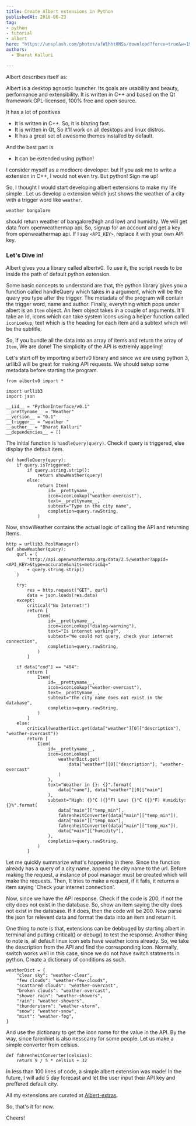 ```yaml
---
title: Create Albert extensions in Python
publishedAt: 2018-06-23
tag:
- python
- tutorial
- albert
hero: "https://unsplash.com/photos/afW1hht0NSs/download?force=true&w=1920"
authors:
  - Bharat Kalluri

---
```

Albert describes itself as:

Albert is a desktop agnostic launcher. Its goals are usability and beauty,
performance and extensibility. It is written in C++ and based on the Qt 
framework.GPL-licensed, 100% free and open source.

It has a lot of positives

- It is written in C++. So, it is blazing fast.
- It is written in Qt, So it'll work on all desktops and linux distros.
- It has a great set of awesome themes installed by default.

And the best part is

- It can be extended using python!

I consider myself as a mediocre developer. but If you ask me to write a 
extension in C++, I would not even try. But python! Sign me up!

So, I thought I would start developing albert extensions to make my life simple
. Let us develop a extension which just shows the weather of a city with a 
trigger word like `weather`.

`weather bangalore`

should return weather of bangalore(high and low) and humidity. We will get data
from openweathermap api. So, signup for an account and get a key from 
openweathermap api. If I say `<API_KEY>`, replace it with your own API 
key.

### Let's Dive in!

Albert gives you a library called albertv0. To use it, the script needs to be 
inside the path of default python extension.

Some basic concepts to understand are that, the python library gives you a function 
called handleQuery which takes in a argument, which will be the query you type after 
the trigger. The metadata of the program will contain the trigger word, name and author.
Finally, everything which pops under albert is an `Item` object. An Item object takes in 
a couple of arguments. It'll take an Id, icons which can take system icons using a helper 
function called `iconLookup`, text which is the heading for each item and a subtext which 
will be the subtitle.

So, If you bundle all the data into an array of items and return the array of `Item`, We 
are done! The simplicity of the API is extremly appeling!

Let's start off by importing albertv0 library and since we are using python 3, urllib3 
will be great for making API requests. We should setup some metadata before starting 
the program.

```
from albertv0 import *

import urllib3
import json

__iid__ = "PythonInterface/v0.1"
__prettyname__ = "Weather"
__version__ = "0.1"
__trigger__ = "weather "
__author__ = "Bharat Kalluri"
__dependencies__ = []
```

The initial function is `handleQuery(query)`. Check if query is triggered, else display the default item.

```
def handleQuery(query):
    if query.isTriggered:
        if query.string.strip():
            return showWeather(query)
        else:
            return Item(
                id=__prettyname__,
                icon=iconLookup("weather-overcast"),
                text=__prettyname__,
                subtext="Type in the city name",
                completion=query.rawString,
            )
```

Now, showWeather contains the actual logic of calling the API and returning Items.
```
http = urllib3.PoolManager()
def showWeather(query):
    qurl = (
        "http://api.openweathermap.org/data/2.5/weather?appid=<API_KEY>&type=accurate&units=metric&q="
        + query.string.strip()
    )

    try:
        res = http.request("GET", qurl)
        data = json.loads(res.data)
    except:
        critical("No Internet!")
        return [
            Item(
                id=__prettyname__,
                icon=iconLookup("dialog-warning"),
                text="Is internet working?",
                subtext="We could not query, check your internet connection",
                completion=query.rawString,
            )
        ]

    if data["cod"] == "404":
        return [
            Item(
                id=__prettyname__,
                icon=iconLookup("weather-overcast"),
                text=__prettyname__,
                subtext="The city name does not exist in the database",
                completion=query.rawString,
            )
        ]
    else:
        critical(weatherDict.get(data["weather"][0]["description"], "weather-overcast"))
        return [
            Item(
                id=__prettyname__,
                icon=iconLookup(
                    weatherDict.get(
                        data["weather"][0]["description"], "weather-overcast"
                    )
                ),
                text="Weather in {}: {}".format(
                    data["name"], data["weather"][0]["main"]
                ),
                subtext="High: {}°C ({}°F) Low: {}°C ({}°F) Humidity: {}%".format(
                    data["main"]["temp_min"],
                    fahrenheitConverter(data["main"]["temp_min"]),
                    data["main"]["temp_max"],
                    fahrenheitConverter(data["main"]["temp_max"]),
                    data["main"]["humidity"],
                ),
                completion=query.rawString,
            )
        ]

```
Let me quickly summarize what's happening in there. Since the function already has a query of a city name, append the 
city name to the url. Before making the request, a instance of pool manager must be created which will make the requests.
Then, It tries to make a request, if it fails, it returns a item saying 'Check your internet connection'.

Now, since we have the API response. Check if the code is 200, if not the city does not exist in the database. So, show an 
item saying the city does not exist in the database. If it does, then the code will be 200. Now parse the json for relevent data 
and format the data into an item and return it. 

One thing to note is that, extensions can be debbuged by starting albert in terminal and putting critical() or debug() to 
test the response. Another thing to note is, all default linux icon sets have weather icons already. So, we take the description from 
the API and find the corresponding icon. Normally, switch works well in this case, since we do not have switch statments in python.
Create a dictionary of conditions as such.
```
weatherDict = {
    "clear sky": "weather-clear",
    "few clouds": "weather-few-clouds",
    "scattared clouds": "weather-overcast",
    "broken clouds": "weather-overcast",
    "shower rain": "weather-showers",
    "rain": "weather-showers",
    "thunderstorm": "weather-storm",
    "snow": "weather-snow",
    "mist": "weather-fog",
}
```

And use the dictionary to get the icon name for the value in the API. By the way, since farenhiet is also nesscarry for some people.
Let us make a simple converter from celsius.
```
def fahrenheitConverter(celsius):
    return 9 / 5 * celsius + 32
```

In less than 100 lines of code, a simple albert extension was made! In the future, I will add 5 day forecast and let the user input their API key and preffered default city.

All my extensions are curated at [Albert-extras](https://github.com/BharatKalluri/Albert-Extras).

So, that's it for now.

Cheers!
